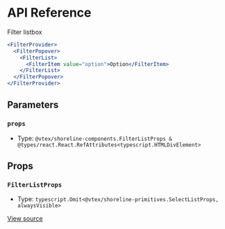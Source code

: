 # API Reference

Filter listbox

```jsx
<FilterProvider>
  <FilterPopover>
    <FilterList>
      <FilterItem value="option">Option</FilterItem>
    </FilterList>
  </FilterPopover>
</FilterProvider>
```

## Parameters

### `props`

- Type: `@vtex/shoreline-components.FilterListProps & @types/react.React.RefAttributes<typescript.HTMLDivElement>`

## Props

### `FilterListProps`

- Type: `typescript.Omit<@vtex/shoreline-primitives.SelectListProps, alwaysVisible>`

[View source](https://github.com/vtex/shoreline/blob/97a6360d2/packages/components/src/filter/filter-list.tsx#L17)
